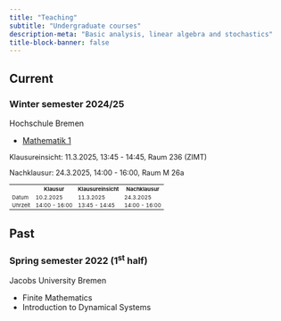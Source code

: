 ```yaml
---
title: "Teaching"
subtitle: "Undergraduate courses"
description-meta: "Basic analysis, linear algebra and stochastics"
title-block-banner: false
---
```


## Current
### Winter semester 2024/25


::: {.grid}

::: {.g-col-12 .g-col-md-6}
Hochschule Bremen
:::

::: {.g-col-12 .g-col-md-6}

- [Mathematik 1](https://aulis.hs-bremen.de/goto.php/crs/2112916)
    
<p style="font-size:0.8rem">Klausureinsicht: 11.3.2025, 13:45 - 14:45, Raum 236 (ZIMT)</p>

<p style="font-size:0.8rem">Nachklausur: 24.3.2025, 14:00 - 16:00, Raum M 26a</p>

<table style="font-size:0.6rem">
<tr><td></td><th>Klausur</th> <th> Klausureinsicht</th> <th>Nachklausur</th></tr>
<tr><td>Datum</td><td>10.2.2025</td> <td>11.3.2025</td> <td>24.3.2025</td></tr>
<tr><td>Uhrzeit</td><td>14:00 - 16:00</td> <td>13:45 - 14:45</td> <td>14:00 - 16:00</td></tr>
</table>
:::

:::

## Past
### Spring semester 2022 (1<sup>st</sup> half)

::: {.grid}

::: {.g-col-12 .g-col-md-6}
Jacobs University Bremen
:::

::: {.g-col-12 .g-col-md-6}

- Finite Mathematics
- Introduction to Dynamical Systems

:::

:::



